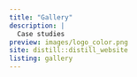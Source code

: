 ```yaml
---
title: "Gallery"
description: |
  Case studies
preview: images/logo_color.png
site: distill::distill_website
listing: gallery
---
```

